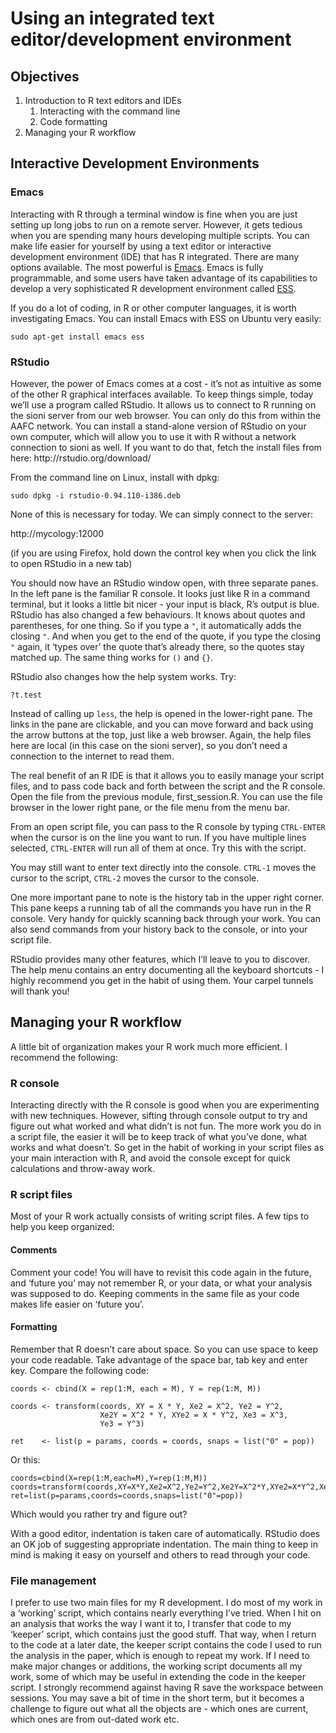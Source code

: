 Using an integrated text editor/development environment
==

Objectives
--
1. Introduction to R text editors and IDEs 
      1. Interacting with the command line
      2. Code formatting
2.  Managing your R workflow

Interactive Development Environments
--

### Emacs


Interacting with R through a terminal window is fine when you are just setting up long jobs to run on a remote server. However, it gets tedious when you are spending many hours developing multiple scripts. You can make life easier for yourself by using a text editor or interactive development environment (IDE) that has R integrated. There are many options available. The most powerful is [Emacs](http://www.gnu.org/software/emacs). Emacs is fully programmable, and some users have taken advantage of its capabilities to develop a very sophisticated R development environment called [ESS](http://ess.r-project.org/).

If you do a lot of coding, in R or other computer languages, it is worth investigating Emacs. You can install Emacs with ESS on Ubuntu very easily:

```
sudo apt-get install emacs ess
```

### RStudio

However, the power of Emacs comes at a cost - it's not as intuitive as some of the other R graphical interfaces available. To keep things simple, today we'll use a program called RStudio. It allows us to connect to R running on the sioni server from our web browser. You can only do this from within the AAFC network. You can install a stand-alone version of RStudio on your own computer, which will allow you to use it with R without a network connection to sioni as well. If you want to do that, fetch the install files from here: http://rstudio.org/download/

From the command line on Linux, install with dpkg:

```
sudo dpkg -i rstudio-0.94.110-i386.deb
```

None of this is necessary for today. We can simply connect to the server:

http://mycology:12000

(if you are using Firefox, hold down the control key when you click the link to open RStudio in a new tab)

You should now have an RStudio window open, with three separate panes. In the left pane is the familiar R console. It looks just like R in a command terminal, but it looks a little bit nicer - your input is black, R's output is blue. RStudio has also changed a few behaviours. It knows about quotes and parentheses, for one thing. So if you type a `"`, it automatically adds the closing `"`. And when you get to the end of the quote, if you type the closing `"` again, it 'types over' the quote that's already there, so the quotes stay matched up. The same thing works for `()` and `{}`.

RStudio also changes how the help system works. Try:

```
?t.test
```

Instead of calling up `less`, the help is opened in the lower-right pane. The links in the pane are clickable, and you can move forward and back using the arrow buttons at the top, just like a web browser. Again, the help files here are local (in this case on the sioni server), so you don't need a connection to the internet to read them.

The real benefit of an R IDE is that it allows you to easily manage your script files, and to pass code back and forth between the script and the R console. Open the file from the previous module, first_session.R. You can use the file browser in the lower right pane, or the file menu from the menu bar.

From an open script file, you can pass to the R console by typing `CTRL-ENTER` when the cursor is on the line you want to run. If you have multiple lines selected, `CTRL-ENTER` will run all of them at once. Try this with the script.

You may still want to enter text directly into the console. `CTRL-1` moves the cursor to the script, `CTRL-2` moves the cursor to the console.

One more important pane to note is the history tab in the upper right corner. This pane keeps a running tab of all the commands you have run in the R console. Very handy for quickly scanning back through your work. You can also send commands from your history back to the console, or into your script file.

RStudio provides many other features, which I'll leave to you to discover. The help menu contains an entry documenting all the keyboard shortcuts - I highly recommend you get in the habit of using them. Your carpel tunnels will thank you!

Managing your R workflow
--

A little bit of organization makes your R work much more efficient. I recommend the following:

### R console

Interacting directly with the R console is good when you are experimenting with new techniques. However, sifting through console output to try and figure out what worked and what didn't is not fun. The more work you do in a script file, the easier it will be to keep track of what you've done, what works and what doesn't. So get in the habit of working in your script files as your main interaction with R, and avoid the console except for quick calculations and throw-away work.

### R script files

Most of your R work actually consists of writing script files. A few tips to help you keep organized:

#### Comments

Comment your code! You will have to revisit this code again in the future, and 'future you' may not remember R, or your data, or what your analysis was supposed to do. Keeping comments in the same file as your code makes life easier on 'future you'.

#### Formatting

Remember that R doesn't care about space. So you can use space to keep your code readable. Take advantage of the space bar, tab key and enter key. Compare the following code:

```
coords <- cbind(X = rep(1:M, each = M), Y = rep(1:M, M))

coords <- transform(coords, XY = X * Y, Xe2 = X^2, Ye2 = Y^2,
                    Xe2Y = X^2 * Y, XYe2 = X * Y^2, Xe3 = X^3,
                    Ye3 = Y^3)

ret    <- list(p = params, coords = coords, snaps = list("0" = pop))
```

Or this:

```
coords=cbind(X=rep(1:M,each=M),Y=rep(1:M,M))
coords=transform(coords,XY=X*Y,Xe2=X^2,Ye2=Y^2,Xe2Y=X^2*Y,XYe2=X*Y^2,Xe3=X^3,Ye3=Y^3)
ret=list(p=params,coords=coords,snaps=list("0"=pop))
```

Which would you rather try and figure out?

With a good editor, indentation is taken care of automatically. RStudio does an OK job of suggesting appropriate indentation. The main thing to keep in mind is making it easy on yourself and others to read through your code. 

### File management

I prefer to use two main files for my R development. I do most of my work in a 'working' script, which contains nearly everything I've tried. When I hit on an analysis that works the way I want it to, I transfer that code to my 'keeper' script, which contains just the good stuff. That way, when I return to the code at a later date, the keeper script contains the code I used to run the analysis in the paper, which is enough to repeat my work. If I need to make major changes or additions, the working script documents all my work, some of which may be useful in extending the code in the keeper script. I strongly recommend against having R save the workspace between sessions. You may save a bit of time in the short term, but it becomes a challenge to figure out what all the objects are - which ones are current, which ones are from out-dated work etc.

